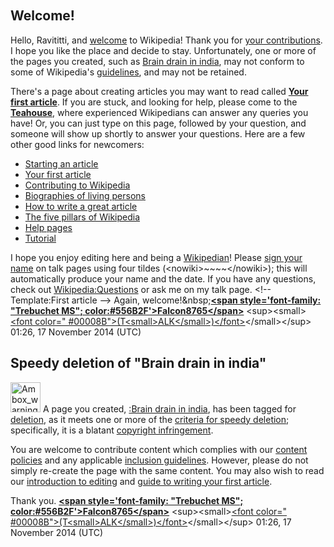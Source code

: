 <article id="44421782" title=User talk:Ravititti>
	<talkpage id="44421782" title="User talk:Ravititti">
== Welcome! ==

Hello, Ravititti, and [[Project:Introduction|welcome]] to Wikipedia! Thank you for [[Special:Contributions/Ravititti|your contributions]]. I hope you like the place and decide to stay. Unfortunately, one or more of the pages you created, such as [[Brain drain in india]], may not conform to some of Wikipedia's [[Wikipedia:List of policies|guidelines]], and may not be retained. 

There's a page about creating articles you may want to read called '''[[Wikipedia:Your first article|Your first article]]'''. If you are stuck, and looking for help, please come to the '''[[Wikipedia:Teahouse|Teahouse]]''', where experienced Wikipedians can answer any queries you have! Or, you can just type '''{{tl|help me}}''' on this page, followed by your question, and someone will show up shortly to answer your questions. Here are a few other good links for newcomers:
* [[Wikipedia:Starting an article|Starting an article]]
* [[Wikipedia:Your first article|Your first article]]
* [[Wikipedia:Contributing to Wikipedia|Contributing to Wikipedia]]
* [[Wikipedia:Biographies of living persons|Biographies of living persons]]
* [[Wikipedia:Article development|How to write a great article]]
* [[Wikipedia:Five pillars|The five pillars of Wikipedia]]
* [[Help:Contents|Help pages]]
* [[Wikipedia:Tutorial|Tutorial]]
I hope you enjoy editing here and being a [[Wikipedia:Wikipedians|Wikipedian]]! Please [[Wikipedia:Signatures|sign your name]] on talk pages using four tildes (&lt;nowiki&gt;~~~~&lt;/nowiki&gt;); this will automatically produce your name and the date. If you have any questions, check out [[Wikipedia:Questions]] or ask me on my talk page. &lt;!-- Template:First article --&gt; Again, welcome!&amp;nbsp;'''[[User:Falcon8765|&lt;span style='font-family: &quot;Trebuchet MS&quot;; color:#556B2F'&gt;Falcon8765&lt;/span&gt;]]''' &lt;sup&gt;&lt;small&gt;[[User talk:Falcon8765|&lt;font color=&quot;	#00008B&quot;&gt;(T&lt;small&gt;ALK&lt;/small&gt;)&lt;/font&gt;]]&lt;/small&gt;&lt;/sup&gt; 01:26, 17 November 2014 (UTC)
==Speedy deletion of &quot;Brain drain in india&quot;==
[[File:Ambox warning pn.svg|48px|left|alt=|link=]] A page you created, [[:Brain drain in india]], has been tagged for [[Wikipedia:Deletion policy|deletion]], as it meets one or more of the [[Wikipedia:Criteria for speedy deletion|criteria for speedy deletion]]; specifically, it is a blatant [[Wikipedia:Copyrights violation policy|copyright infringement]].

You are welcome to contribute content which complies with our [[Wikipedia:List of policies#Content and Style|content policies]] and any applicable [[Wikipedia:Notability|inclusion guidelines]]. However, please do not simply re-create the page with the same content. You may also wish to read our [[Wikipedia:Introduction|introduction to editing]] and [[Wikipedia:Your first article|guide to writing your first article]].

Thank you. '''[[User:Falcon8765|&lt;span style='font-family: &quot;Trebuchet MS&quot;; color:#556B2F'&gt;Falcon8765&lt;/span&gt;]]''' &lt;sup&gt;&lt;small&gt;[[User talk:Falcon8765|&lt;font color=&quot;	#00008B&quot;&gt;(T&lt;small&gt;ALK&lt;/small&gt;)&lt;/font&gt;]]&lt;/small&gt;&lt;/sup&gt; 01:26, 17 November 2014 (UTC)
	</talkpage>
</article>